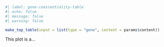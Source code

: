 ```r
#| label: gene-coessentiality-table
#| echo: false
#| message: false
#| warning: false

make_top_table(input = list(type = "gene", content = params$content))

```
This plot is a...